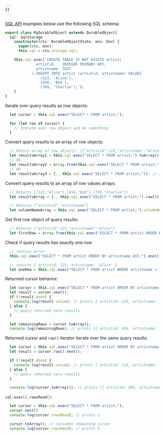 ```yaml
---
{}
---
```



[SQL API](/durable-objects/api/transactional-storage-api/#sqlexec) examples below use the following SQL schema:

```ts
export class MyDurableObject extends DurableObject{
  sql: SqlStorage
	constructor(ctx: DurableObjectState, env: Env) {
	  super(ctx, env);
	  this.sql = ctx.storage.sql;

    this.sql.exec(`CREATE TABLE IF NOT EXISTS artist( 
			  artistid    INTEGER PRIMARY KEY, 
			  artistname  TEXT
			);INSERT INTO artist (artistid, artistname) VALUES 
				(123, 'Alice'),
				(456, 'Bob'),
				(789, 'Charlie');`);
	}
}
```

Iterate over query results as row objects:
```ts
  let cursor = this.sql.exec("SELECT * FROM artist;");

  for (let row of cursor) {
    // Iterate over row object and do something
  }
```

Convert query results to an array of row objects:
```ts
  // Return array of row objects: [{"artistid":123,"artistname":"Alice"},{"artistid":456,"artistname":"Bob"},{"artistid":789,"artistname":"Charlie"}]
  let resultsArray1 = this.sql.exec("SELECT * FROM artist;").toArray();
  // OR
  let resultsArray2 = Array.from(this.sql.exec("SELECT * FROM artist;"));
  // OR
  let resultsArray3 = [...this.sql.exec("SELECT * FROM artist;")]; // JavaScript spread syntax
```

Convert query results to an array of row values arrays:
```ts
  // Returns [[123,"Alice"],[456,"Bob"],[789,"Charlie"]]
  let resultsArray = [...this.sql.exec("SELECT * FROM artist;").raw()];	

  // Returns ["artistid","artistname"]
  let columnNameArray = this.sql.exec("SELECT * FROM artist;").columnNames;
```

Get first row object of query results:
```ts
  // Returns {"artistid":123,"artistname":"Alice"}
  let firstRow = Array.from(this.sql.exec("SELECT * FROM artist ORDER BY artistname DESC;"))[0];
```

Check if query results has exactly one row:
```ts
  // returns error
  this.sql.exec("SELECT * FROM artist ORDER BY artistname ASC;").one();

  // returns { artistid: 123, artistname: 'Alice' }
  let oneRow = this.sql.exec("SELECT * FROM artist WHERE artistname = ?;", "Alice").one()
```

Returned cursor behavior:
```ts
  let cursor = this.sql.exec("SELECT * FROM artist ORDER BY artistname ASC;");
  let result = cursor.next();
  if (!result.done) {
    console.log(result.value); // prints { artistid: 123, artistname: 'Alice' }
  } else {
    // query returned zero results
  }

  let remainingRows = cursor.toArray();
  console.log(remainingRows); // prints [{ artistid: 456, artistname: 'Bob' },{ artistid: 789, artistname: 'Charlie' }]
```

Returned cursor and `raw()` iterator iterate over the same query results:
```ts
  let cursor = this.sql.exec("SELECT * FROM artist ORDER BY artistname ASC;");
  let result = cursor.raw().next();

  if (!result.done) {
    console.log(result.value); // prints [ artistid: 123, artistname: 'Alice' ]
  } else {
    // query returned zero results
  }

  console.log(cursor.toArray()); // prints [{ artistid: 456, artistname: 'Bob' },{ artistid: 789, artistname: 'Charlie' }]
```

`sql.exec().rowsRead()`:
```ts
  let cursor = this.sql.exec("SELECT * FROM artist;");
  cursor.next()
  console.log(cursor.rowsRead); // prints 1

  cursor.toArray(); // consumes remaining cursor
  console.log(cursor.rowsRead); // prints 3
```

